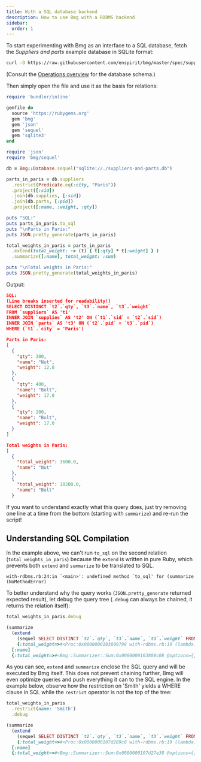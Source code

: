 ```yaml
---
title: With a SQL database backend
description: How to use Bmg with a RDBMS backend
sidebar:
  order: 1
---
```


To start experimenting with Bmg as an interface to a SQL database, fetch the *Suppliers and parts* example database in SQLite format:

```bash
curl -O https://raw.githubusercontent.com/enspirit/bmg/master/spec/suppliers-and-parts.db
```

(Consult the [Operations overview](/reference/overview/) for the database schema.)

Then simply open the file and use it as the basis for relations:

```ruby title="my_bmg_script.rb"
require 'bundler/inline'

gemfile do
  source 'https://rubygems.org'
  gem 'bmg'
  gem 'json'
  gem 'sequel'
  gem 'sqlite3'
end

require 'json'
require 'bmg/sequel'

db = Bmg::Database.sequel("sqlite://./suppliers-and-parts.db")

parts_in_paris = db.suppliers
  .restrict(Predicate.eq(:city, "Paris"))
  .project([:sid])
  .join(db.supplies, [:sid])
  .join(db.parts, [:pid])
  .project([:name, :weight, :qty])

puts "SQL:"
puts parts_in_paris.to_sql
puts "\nParts in Paris:"
puts JSON.pretty_generate(parts_in_paris)

total_weights_in_paris = parts_in_paris
  .extend(total_weight: -> (t) { t[:qty] * t[:weight] } )
  .summarize([:name], total_weight: :sum)

puts "\nTotal weights in Paris:"
puts JSON.pretty_generate(total_weights_in_paris)
```

Output:

```json
SQL:
(Line breaks inserted for readability!)
SELECT DISTINCT `t2`.`qty`, `t3`.`name`, `t3`.`weight`
FROM `suppliers` AS 't1'
INNER JOIN `supplies` AS 't2' ON (`t1`.`sid` = `t2`.`sid`)
INNER JOIN `parts` AS 't3' ON (`t2`.`pid` = `t3`.`pid`)
WHERE (`t1`.`city` = 'Paris')

Parts in Paris:
[
  {
    "qty": 300,
    "name": "Nut",
    "weight": 12.0
  },
  {
    "qty": 400,
    "name": "Bolt",
    "weight": 17.0
  },
  {
    "qty": 200,
    "name": "Bolt",
    "weight": 17.0
  }
]

Total weights in Paris:
[
  {
    "total_weight": 3600.0,
    "name": "Nut"
  },
  {
    "total_weight": 10200.0,
    "name": "Bolt"
  }
```

If you want to understand exactly what this query does, just try removing one line at a time from the bottom (starting with `summarize`) and re-run the script!

## Understanding SQL Compilation

In the example above, we can't run `to_sql` on the second relation (`total_weights_in_paris`) because the `extend` is written in pure Ruby, which prevents both `extend` and `summarize` to be translated to SQL.

```shell
with-rdbms.rb:24:in `<main>': undefined method `to_sql' for (summarize (NoMethodError)
```

To better understand why the query works (`JSON.pretty_generate` returned expected result), let debug the query tree (`.debug` can always be chained, it returns the relation itself):

```ruby
total_weights_in_paris.debug

(summarize
  (extend
    (sequel SELECT DISTINCT `t2`.`qty`, `t3`.`name`, `t3`.`weight` FROM `suppliers` AS 't1' INNER JOIN `supplies` AS 't2' ON (`t1`.`sid` = `t2`.`sid`) INNER JOIN `parts` AS 't3' ON (`t2`.`pid` = `t3`.`pid`) WHERE (`t1`.`city` = 'Paris'))
    {:total_weight=>#<Proc:0x0000000103809798 with-rdbms.rb:19 (lambda)>})
  [:name]
  {:total_weight=>#<Bmg::Summarizer::Sum:0x0000000103808c08 @options={}, @functor=:total_weight>})
```

As you can see, `extend` and `summarize` enclose the SQL query and will be executed by Bmg itself. This does not prevent chaining further, Bmg will even optimize queries and push everything it can to the SQL engine. In the example below, observe how the restriction on 'Smith' yields a WHERE clause in SQL while the `restrict` operator is not the top of the tree:

```ruby
total_weights_in_paris
  .restrict(name: 'Smith')
  .debug

(summarize
  (extend
    (sequel SELECT DISTINCT `t2`.`qty`, `t3`.`name`, `t3`.`weight` FROM `suppliers` AS 't1' INNER JOIN `supplies` AS 't2' ON (`t1`.`sid` = `t2`.`sid`) INNER JOIN `parts` AS 't3' ON (`t2`.`pid` = `t3`.`pid`) WHERE ((`t1`.`city` = 'Paris') AND (`t3`.`name` = 'Smith')))
    {:total_weight=>#<Proc:0x0000000107d289c8 with-rdbms.rb:19 (lambda)>})
  [:name]
  {:total_weight=>#<Bmg::Summarizer::Sum:0x0000000107d27e38 @options={}, @functor=:total_weight>})
```
